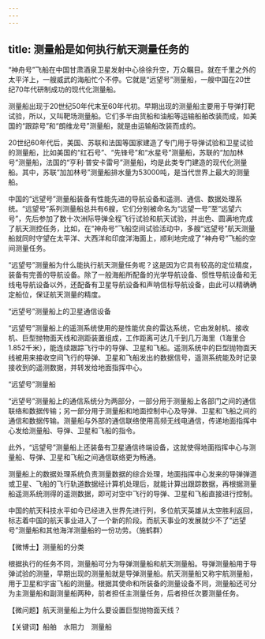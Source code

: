 ```yaml
---
---
---
```

title: 测量船是如何执行航天测量任务的
---




“神舟号”飞船在中国甘肃酒泉卫星发射中心徐徐升空，万众瞩目。就在千里之外的太平洋上，一艘威武的海船忙个不停。它就是“远望号”测量船，一艘中国在20世纪70年代研制成功的现代化测量船。

测量船出现于20世纪50年代末至60年代初。早期出现的测量船主要用于导弹打靶试验，所以，又叫靶场测量船。它们多半由货船和油船等运输船舶改装而成，如美国的“跟踪号”和“朗维龙号”测量船，就是由运输船改装而成的。

20世纪60年代后，美国、苏联和法国等国家建造了专门用于导弹试验和卫星试验的测量船，比如美国的“红石号”、“先锋号”和“水星号”测量船，苏联的“加加林号”测量船，法国的“亨利·普安卡雷号”测量船，均是此类专门建造的现代化测量船。其中，苏联“加加林号”测量船排水量为53000吨，是当代世界上最大的测量船。

中国的“远望号”测量船装备有性能先进的导航设备和遥测、通信、数据处理系统。“远望号”系列测量船总共有6艘，它们分别被命名为“远望一号”至“远望六号”，先后参加了数十次洲际导弹全程飞行试验和航天试验，并出色、圆满地完成了航天测控任务，比如，在“神舟号”飞船空间试验活动中，多艘“远望号”航天测量船就同时守望在太平洋、大西洋和印度洋海面上，顺利地完成了“神舟号”飞船的空间测量任务。

“远望号”测量船为什么能执行航天测量任务呢？这是因为它具有较高的定位精度，装备有完善的导航设备。除了一般海船所配备的光学导航设备、惯性导航设备和无线电导航设备以外，还配备有卫星导航设备和声呐信标导航设备，由此可以精确确定船位，保证航天测量的精度。

“远望号”测量船上的卫星通信设备



“远望号”测量船上的遥测系统使用的是性能优良的雷达系统，它由发射机、接收机、巨型抛物面天线和测距装置组成，工作距离可达几千到几万海里（1海里合1.852千米），能连续跟踪飞行中的导弹、卫星和飞船。遥测系统中的巨型抛物面天线被用来接收空间飞行的导弹、卫星和飞船发出的数据信号，遥测系统能及时记录接收到的遥测数据，并转发给地面指挥中心。

“远望号”测量船



“远望号”测量船上的通信系统分为两部分，一部分用于测量船上各部门之间的通信联络和数据传输；另一部分用于测量船和地面控制中心及导弹、卫星和飞船之间的通信和数据传输。测量船与外部的通信联络使用高频无线电通信，传递地面指挥中心发给测量船、导弹、卫星和飞船的指令。

此外，“远望号”测量船上还装备有卫星通信终端设备，这就使得地面指挥中心与测量船、导弹、卫星和飞船之间通信联络更为畅通。

测量船上的数据处理系统负责测量数据的综合处理，地面指挥中心发来的导弹弹道或卫星、飞船的飞行轨道数据经计算机处理后，就能计算出跟踪数据，再根据测量船遥测系统测得的遥测数据，即可对空中飞行的导弹、卫星和飞船直接进行控制。

中国的航天科技水平如今已经进入世界先进行列，多位航天英雄从太空胜利返回，标志着中国的航天事业进入了一个新的阶段。而航天事业的发展就少不了“远望号”测量船和其他海洋测量船的一份功劳。（施鹤群）





【微博士】测量船的分类

根据执行的任务不同，测量船可分为导弹测量船和航天测量船。导弹测量船用于导弹试验的测量，早期出现的测量船就是导弹测量船。航天测量船又称宇航测量船，用于卫星和宇宙飞船的测量。根据其使命和所装备的测量设备不同，测量船还可分为主测量船和副测量船两种，前者担任主测量任务，后者担任次要测量任务。

【微问题】航天测量船上为什么要设置巨型抛物面天线？

【关键词】船舶　水阻力　测量船